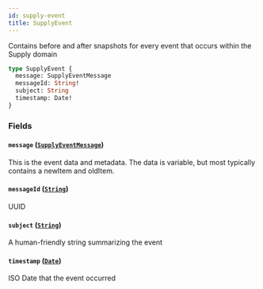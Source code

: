 ```yaml
---
id: supply-event
title: SupplyEvent
---
```



Contains before and after snapshots for every event that occurs within the Supply domain


```graphql
type SupplyEvent {
  message: SupplyEventMessage
  messageId: String!
  subject: String
  timestamp: Date!
}
```


### Fields

#### `message` ([`SupplyEventMessage`](/developers/supplier-apis/supply-api/graphql/reference/objects/supply-event-message))

This is the event data and metadata.
The data is variable, but most typically contains a newItem and oldItem.


#### `messageId` ([`String`](/developers/supplier-apis/supply-api/graphql/reference/scalars/string))

UUID


#### `subject` ([`String`](/developers/supplier-apis/supply-api/graphql/reference/scalars/string))

A human-friendly string summarizing the event


#### `timestamp` ([`Date`](/developers/supplier-apis/supply-api/graphql/reference/scalars/date))

ISO Date that the event occurred




